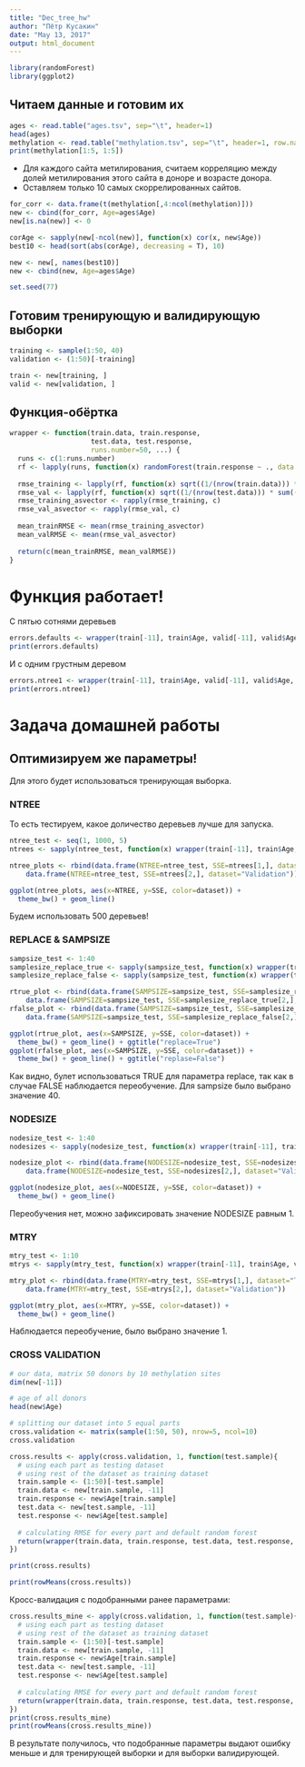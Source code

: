 ```yaml
---
title: "Dec_tree_hw"
author: "Пётр Кусакин"
date: "May 13, 2017"
output: html_document
---
```


```r
library(randomForest)
library(ggplot2)
```


## Читаем данные и готовим их
```r
ages <- read.table("ages.tsv", sep="\t", header=1)
head(ages)
methylation <- read.table("methylation.tsv", sep="\t", header=1, row.names = 1, na.strings = "NA")
print(methylation[1:5, 1:5])
```



- Для каждого сайта метилирования, считаем корреляцию между долей метилирования этого сайта в доноре и возрасте донора.
- Оставляем только 10 самых скоррелированных сайтов.

```r
for_corr <- data.frame(t(methylation[,4:ncol(methylation)]))
new <- cbind(for_corr, Age=ages$Age)
new[is.na(new)] <- 0
```

```r
corAge <- sapply(new[-ncol(new)], function(x) cor(x, new$Age))
best10 <- head(sort(abs(corAge), decreasing = T), 10)

new <- new[, names(best10)]
new <- cbind(new, Age=ages$Age)

set.seed(77)
```

## Готовим тренирующую и валидирующую выборки

```r
training <- sample(1:50, 40)
validation <- (1:50)[-training]

train <- new[training, ]
valid <- new[validation, ]
```

## Функция-обёртка
```r
wrapper <- function(train.data, train.response,
                    test.data, test.response, 
                    runs.number=50, ...) {
  runs <- c(1:runs.number)
  rf <- lapply(runs, function(x) randomForest(train.response ~ ., data = train.data, ...))
  
  rmse_training <- lapply(rf, function(x) sqrt((1/(nrow(train.data))) * sum((predict(x, train.data) - train.response) ** 2)))
  rmse_val <- lapply(rf, function(x) sqrt((1/(nrow(test.data))) * sum((predict(x, test.data) - test.response) ** 2)))
  rmse_training_asvector <- rapply(rmse_training, c)
  rmse_val_asvector <- rapply(rmse_val, c)
  
  mean_trainRMSE <- mean(rmse_training_asvector)
  mean_valRMSE <- mean(rmse_val_asvector)
  
  return(c(mean_trainRMSE, mean_valRMSE))
}
```

# Функция работает!

С пятью сотнями деревьев
```r
errors.defaults <- wrapper(train[-11], train$Age, valid[-11], valid$Age, 50)
print(errors.defaults)
```

И с одним грустным деревом
```r
errors.ntree1 <- wrapper(train[-11], train$Age, valid[-11], valid$Age, 50, ntree=1)
print(errors.ntree1)
```


# Задача домашней работы

## Оптимизируем же параметры!

Для этого будет использоваться тренирующая выборка.

### NTREE

То есть тестируем, какое доличество деревьев лучше для запуска.
```r
ntree_test <- seq(1, 1000, 5)
ntrees <- sapply(ntree_test, function(x) wrapper(train[-11], train$Age, valid[-11], valid$Age, runs.number=100, ntree=x))
```

```r
ntree_plots <- rbind(data.frame(NTREE=ntree_test, SSE=ntrees[1,], dataset="Train"),
    data.frame(NTREE=ntree_test, SSE=ntrees[2,], dataset="Validation"))

ggplot(ntree_plots, aes(x=NTREE, y=SSE, color=dataset)) +
  theme_bw() + geom_line()
```

Будем использовать 500 деревьев!

### REPLACE & SAMPSIZE

```r
sampsize_test <- 1:40
samplesize_replace_true <- sapply(sampsize_test, function(x) wrapper(train[-11], train$Age, valid[-11], valid$Age, runs.number=100, replace=T, sampsize=x, ntree=500, nodesize=1, mtry=10))
samplesize_replace_false <- sapply(sampsize_test, function(x) wrapper(train[-11], train$Age, valid[-11], valid$Age, runs.numbe =100, replace=F, sampsize=x, ntree=500, nodesize=1, mtry=10))
```


```r
rtrue_plot <- rbind(data.frame(SAMPSIZE=sampsize_test, SSE=samplesize_replace_true[1,], dataset="Train"),
    data.frame(SAMPSIZE=sampsize_test, SSE=samplesize_replace_true[2,], dataset="Validation"))
rfalse_plot <- rbind(data.frame(SAMPSIZE=sampsize_test, SSE=samplesize_replace_false[1,], dataset="Train"),
    data.frame(SAMPSIZE=sampsize_test, SSE=samplesize_replace_false[2,], dataset="Validation"))

ggplot(rtrue_plot, aes(x=SAMPSIZE, y=SSE, color=dataset)) +
  theme_bw() + geom_line() + ggtitle("replace=True")
ggplot(rfalse_plot, aes(x=SAMPSIZE, y=SSE, color=dataset)) +
  theme_bw() + geom_line() + ggtitle("replase=False")
```

Как видно, булет использоваться TRUE для параметра replace, так как в случае FALSE наблюдается переобучение. Для sampsize было выбрано значение 40.

### NODESIZE
```r
nodesize_test <- 1:40
nodesizes <- sapply(nodesize_test, function(x) wrapper(train[-11], train$Age, valid[-11], valid$Age, runs.number=100, replace=T, sampsize=40, ntree=500, nodesize=x, mtry=10))
```

```r
nodesize_plot <- rbind(data.frame(NODESIZE=nodesize_test, SSE=nodesizes[1,], dataset="Train"),
    data.frame(NODESIZE=nodesize_test, SSE=nodesizes[2,], dataset="Validation"))

ggplot(nodesize_plot, aes(x=NODESIZE, y=SSE, color=dataset)) +
  theme_bw() + geom_line()
```

Переобучения нет, можно зафиксировать значение NODESIZE равным 1.

### MTRY

```r
mtry_test <- 1:10
mtrys <- sapply(mtry_test, function(x) wrapper(train[-11], train$Age, valid[-11], valid$Age, runs.number=100, replace=T, sampsize=40, ntree=500, nodesize=1, mtry=x))
```

```r
mtry_plot <- rbind(data.frame(MTRY=mtry_test, SSE=mtrys[1,], dataset="Train"),
    data.frame(MTRY=mtry_test, SSE=mtrys[2,], dataset="Validation"))

ggplot(mtry_plot, aes(x=MTRY, y=SSE, color=dataset)) +
  theme_bw() + geom_line()
```

Наблюдается переобучение, было выбрано значение 1.

### CROSS VALIDATION

```r
# our data, matrix 50 donors by 10 methylation sites
dim(new[-11])

# age of all donors
head(new$Age)

# splitting our dataset into 5 equal parts
cross.validation <- matrix(sample(1:50, 50), nrow=5, ncol=10)
cross.validation

cross.results <- apply(cross.validation, 1, function(test.sample){
  # using each part as testing dataset
  # using rest of the dataset as training dataset
  train.sample <- (1:50)[-test.sample]
  train.data <- new[train.sample, -11]
  train.response <- new$Age[train.sample]
  test.data <- new[test.sample, -11]
  test.response <- new$Age[test.sample]
  
  # calculating RMSE for every part and default random forest
  return(wrapper(train.data, train.response, test.data, test.response, 100))
})

print(cross.results)

print(rowMeans(cross.results))
```

Кросс-валидация с подобранными ранее параметрами:

```r
cross.results_mine <- apply(cross.validation, 1, function(test.sample){
  # using each part as testing dataset
  # using rest of the dataset as training dataset
  train.sample <- (1:50)[-test.sample]
  train.data <- new[train.sample, -11]
  train.response <- new$Age[train.sample]
  test.data <- new[test.sample, -11]
  test.response <- new$Age[test.sample]
  
  # calculating RMSE for every part and default random forest
  return(wrapper(train.data, train.response, test.data, test.response, runs.number=100, replace=T, sampsize=40, ntree=500, nodesize=1, mtry=1))
})
print(cross.results_mine)
print(rowMeans(cross.results_mine))
```

В результате получилось, что подобранные параметры выдают ошибку меньше и для тренирующей выборки и для выборки валидирующей.